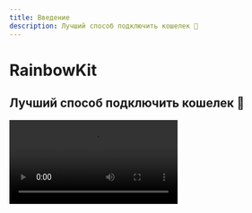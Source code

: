 ```yaml
---
title: Введение
description: Лучший способ подключить кошелек 🌈
---
```


# RainbowKit

## Лучший способ подключить кошелек 🌈

<Video src="https://res.cloudinary.com/rainbowme/video/upload/s--aTmEjSrr--/f_auto:video,q_auto/v1/rainbowkit/site-assets/rainbowkit-video-cutdown-edit_gy0q16" />

RainbowKit - это библиотека [React](https://reactjs.org/), которая облегчает добавление подключения кошелька к вашему dapp. Он интуитивно понятен, отзывчив и настраиваемый.

### Особенности

#### Управление кошельком

Готовое управление кошельком для вашего dapp. Помимо обработки подключения и отключения кошельков, RainbowKit поддерживает множество кошельков, свопы соединений цепей, решает адрес до ENS, отображает баланс и многое другое!

#### Настраиваемый

Вы можете настроить UI RainbowKit, чтобы он соответствовал вашему бренду. Вы можете выбрать из нескольких предопределенных акцентов и конфигураций радиуса границы. Для более сложных случаев использования вы можете предоставить полностью настраиваемую тему, отрисовать свою кнопку и отказаться от некоторых функций. Включен темный режим.

#### Стандарты индустрии

Для лучшей совместимости с большинством продуктов мы рассчитываем на [viem](https://viem.sh) и [wagmi](https://wagmi.sh/) - наиболее распространенные библиотеки в этой области.

Стандарты кошельков, такие как EIP-1193 и EIP-6963, поддерживаются прямо из коробки, что делает процесс подключения кошелька пользователями браузера к вашему dApp проще, чем когда-либо.

### Сообщество

Мы рады видеть, как сообщество принимает RainbowKit, поднимает вопросы и дает отзывы. Независимо от того, является ли это запрос на добавление функции, отчет о баге или проект для демонстрации, присоединяйтесь!

- Поднимите [issue](https://github.com/rainbow-me/rainbowkit/issues)
- Подписаться на [Twitter](https://twitter.com/rainbowdotme)
- Поделитесь вашим [feedback](https://github.com/rainbow-me/rainbowkit/discussions/new?category=feedback)
- Попробуйте на [Codesandbox](https://codesandbox.io/p/sandbox/github/rainbow-me/rainbowkit/tree/main/examples/with-next)
